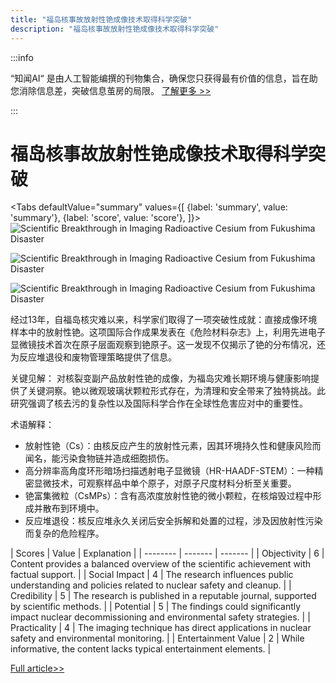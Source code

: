 ```yaml
---
title: "福岛核事故放射性铯成像技术取得科学突破"
description: "福岛核事故放射性铯成像技术取得科学突破"
---
```



:::info

“知闻AI“ 是由人工智能编撰的刊物集合，确保您只获得最有价值的信息，旨在助您消除信息差，突破信息茧房的局限。  [了解更多 >>](/zh-Hans/docs/guides)

:::

# 福岛核事故放射性铯成像技术取得科学突破


<Tabs
	defaultValue="summary"
	values={[
	{label: 'summary', value: 'summary'},
	{label: 'score', value: 'score'},
]}>
<TabItem value="summary">
<img
  src="https://image.informedainews.com/2024/06/Hea-4AK-1717494927-0.jpg"
  alt="Scientific Breakthrough in Imaging Radioactive Cesium from Fukushima Disaster"
/>

<img
  src="https://image.informedainews.com/2024/06/Hea-1Kl-1717494927-1.jpg"
  alt="Scientific Breakthrough in Imaging Radioactive Cesium from Fukushima Disaster"
/>

<img
  src="https://image.informedainews.com/2024/06/Hea-VmA-1717494927-2.jpg"
  alt="Scientific Breakthrough in Imaging Radioactive Cesium from Fukushima Disaster"
/>



经过13年，自福岛核灾难以来，科学家们取得了一项突破性成就：直接成像环境样本中的放射性铯。这项国际合作成果发表在《危险材料杂志》上，利用先进电子显微镜技术首次在原子层面观察到铯原子。这一发现不仅揭示了铯的分布情况，还为反应堆退役和废物管理策略提供了信息。

关键见解：
对核裂变副产品放射性铯的成像，为福岛灾难长期环境与健康影响提供了关键洞察。铯以微观玻璃状颗粒形式存在，为清理和安全带来了独特挑战。此研究强调了核去污的复杂性以及国际科学合作在全球性危害应对中的重要性。

术语解释：
- 放射性铯（Cs）：由核反应产生的放射性元素，因其环境持久性和健康风险而闻名，能污染食物链并造成细胞损伤。
- 高分辨率高角度环形暗场扫描透射电子显微镜（HR-HAADF-STEM）：一种精密显微技术，可观察样品中单个原子，对原子尺度材料分析至关重要。
- 铯富集微粒（CsMPs）：含有高浓度放射性铯的微小颗粒，在核熔毁过程中形成并散布到环境中。
- 反应堆退役：核反应堆永久关闭后安全拆解和处置的过程，涉及因放射性污染而复杂的危险程序。
</TabItem>
<TabItem value="score">
	| Scores     | Value   | Explanation |
	| -------- | ------- | ------- |
	| Objectivity  | 6    | Content provides a balanced overview of the scientific achievement with factual support.    |
	| Social Impact | 4     | The research influences public understanding and policies related to nuclear safety and cleanup.    |
	| Credibility    | 5    | The research is published in a reputable journal, supported by scientific methods.    |
	| Potential    | 5    | The findings could significantly impact nuclear decommissioning and environmental safety strategies.    |
	| Practicality    | 4    | The imaging technique has direct applications in nuclear safety and environmental monitoring.    |
	| Entertainment Value    | 2    | While informative, the content lacks typical entertainment elements.    |
</TabItem>
</Tabs>

[Full article>>](https://www.cnbeta.com.tw/articles/science/1433440.htm)
